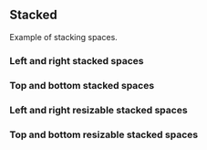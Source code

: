 

<CommonHeader />

<Meta of={$02StackedStories} />

## Stacked

Example of stacking spaces.

### Left and right stacked spaces

<Canvas of={$02StackedStories.FixedVertical} />

### Top and bottom stacked spaces

<Canvas of={$02StackedStories.FixedHorizontal} />

### Left and right resizable stacked spaces

<Canvas of={$02StackedStories.ResizableVertical} />

### Top and bottom resizable stacked spaces

<Canvas of={$02StackedStories.ResizableHorizontal} />
